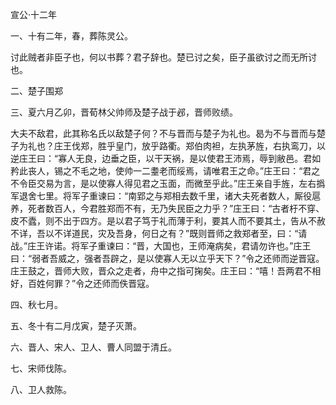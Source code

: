 

宣公·十二年

一、十有二年，春，葬陈灵公。

讨此贼者非臣子也，何以书葬？君子辞也。楚已讨之矣，臣子虽欲讨之而无所讨也。

二、楚子围郑

三、夏六月乙卯，晋荀林父帅师及楚子战于邲，晋师败绩。

大夫不敌君，此其称名氏以敌楚子何？不与晋而与楚子为礼也。曷为不与晋而与楚子为礼也？庄王伐郑，胜乎皇门，放乎路衢。郑伯肉袒，左执茅旌，右执鸾刀，以逆庄王曰：“寡人无良，边垂之臣，以干天祸，是以使君王沛焉，辱到敝邑。君如矜此丧人，锡之不毛之地，使帅一二耋老而绥焉，请唯君王之命。”庄王曰：“君之不令臣交易为言，是以使寡人得见君之玉面，而微至乎此。”庄王亲自手旌，左右撝军退舍七里。将军子重谏曰：“南郢之与郑相去数千里，诸大夫死者数人，厮役扈养，死者数百人，今君胜郑而不有，无乃失民臣之力乎？”庄王曰：“古者杅不穿、皮不蠹，则不出于四方。是以君子笃于礼而薄于利，要其人而不要其土，告从不赦不详，吾以不详道民，灾及吾身，何日之有？”既则晋师之救郑者至，曰：“请战。”庄王许诺。将军子重谏曰：“晋，大国也，王师淹病矣，君请勿许也。”庄王曰：“弱者吾威之，强者吾辟之，是以使寡人无以立乎天下？”令之还师而逆晋寇。庄王鼓之，晋师大败，晋众之走者，舟中之指可掬矣。庄王曰：“嘻！吾两君不相好，百姓何罪？”令之还师而佚晋寇。

四、秋七月。

五、冬十有二月戊寅，楚子灭萧。

六、晋人、宋人、卫人、曹人同盟于清丘。

七、宋师伐陈。

八、卫人救陈。

